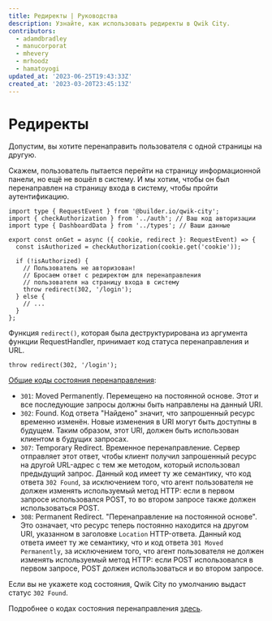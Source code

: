 ```yaml
---
title: Редиректы | Руководства
description: Узнайте, как использовать редиректы в Qwik City.
contributors:
  - adamdbradley
  - manucorporat
  - mhevery
  - mrhoodz
  - hamatoyogi
updated_at: '2023-06-25T19:43:33Z'
created_at: '2023-03-20T23:45:13Z'
---
```


# Редиректы

Допустим, вы хотите перенаправить пользователя с одной страницы на другую.

Скажем, пользователь пытается перейти на страницу информационной панели, но ещё не вошёл в систему. И мы хотим, чтобы он был перенаправлен на страницу входа в систему, чтобы пройти аутентификацию.

```tsx title="src/routes/dashboard.tsx"
import type { RequestEvent } from '@builder.io/qwik-city';
import { checkAuthorization } from '../auth'; // Ваш код авторизации
import type { DashboardData } from '../types'; // Ваши данные

export const onGet = async ({ cookie, redirect }: RequestEvent) => {
  const isAuthorized = checkAuthorization(cookie.get('cookie'));

  if (!isAuthorized) {
    // Пользователь не авторизован!
    // Бросаем ответ с редиректом для перенаправления
    // пользователя на страницу входа в систему
    throw redirect(302, '/login');
  } else {
    // ...
  }
};
```

Функция `redirect()`, которая была деструктурирована из аргумента функции RequestHandler, принимает код статуса перенаправления и URL.

```tsx
throw redirect(302, '/login');
```

[Общие коды состояния перенаправления](https://developer.mozilla.org/en-US/docs/Web/HTTP/Status#redirection_messages):

- `301`: Moved Permanently. Перемещено на постоянной основе. Этот и все последующие запросы должны быть направлены на данный URI.
- `302`: Found. Код ответа "Найдено" значит, что запрошенный ресурс временно изменён. Новые изменения в URI могут быть доступны в будущем. Таким образом, этот URI, должен быть использован клиентом в будущих запросах.
- `307`: Temporary Redirect. Временное перенаправление. Сервер отправляет этот ответ, чтобы клиент получил запрошенный ресурс на другой URL-адрес с тем же методом, который использовал предыдущий запрос. Данный код имеет ту же семантику, что код ответа `302 Found`, за исключением того, что агент пользователя не должен изменять используемый метод HTTP: если в первом запросе использовался POST, то во втором запросе также должен использоваться POST.
- `308`: Permanent Redirect. "Перенаправление на постоянной основе". Это означает, что ресурс теперь постоянно находится на другом URI, указанном в заголовке `Location` HTTP-ответа. Данный код ответа имеет ту же семантику, что и код ответа `301 Moved Permanently`, за исключением того, что агент пользователя не должен изменять используемый метод HTTP: если POST использовался в первом запросе, POST должен использоваться и во втором запросе.

Если вы не укажете код состояния, Qwik City по умолчанию выдаст статус `302 Found`.

Подробнее о кодах состояния перенаправления [здесь](https://developer.mozilla.org/en-US/docs/Web/HTTP/Status#redirection_messages).
